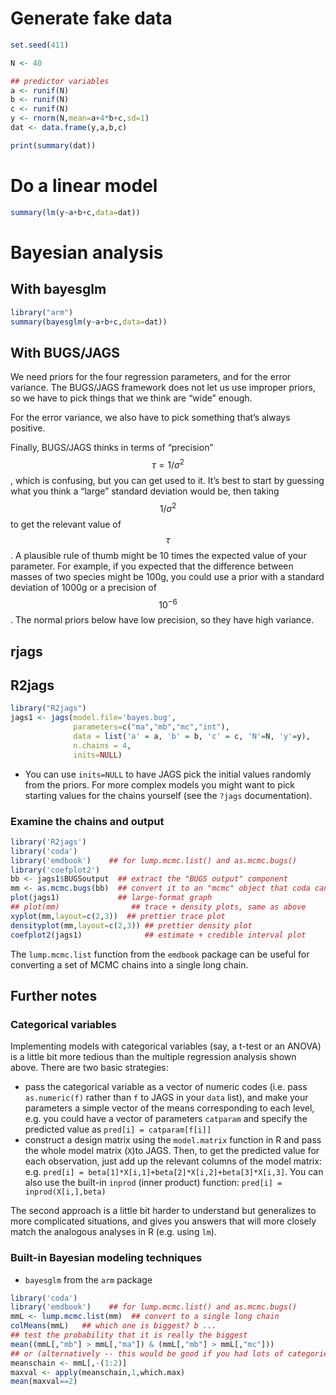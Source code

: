 # Generate fake data

``` r
set.seed(411)

N <- 40

## predictor variables
a <- runif(N)
b <- runif(N)
c <- runif(N)
y <- rnorm(N,mean=a+4*b+c,sd=1)
dat <- data.frame(y,a,b,c)

print(summary(dat))
```

# Do a linear model


``` r
summary(lm(y~a+b+c,data=dat))
```

# Bayesian analysis

## With bayesglm

``` r
library("arm")
summary(bayesglm(y~a+b+c,data=dat))
```

## With BUGS/JAGS

We need priors for the four regression parameters, and for the error variance.  The BUGS/JAGS framework does not let us use improper priors, so we have to pick things that we think are "wide" enough.

For the error variance, we also have to pick something that's always positive.

Finally, BUGS/JAGS thinks in terms of "precision" $$\tau=1/\sigma^2$$, which is confusing, but you can get used to it. It's best to start by guessing what you think a "large" standard deviation would be, then taking $$1/\sigma^2$$ to get the relevant value of $$\tau$$. A plausible rule of thumb might be 10 times the expected value of your parameter. For example, if you expected that the difference between masses of two species might be 100g, you could use a prior with a standard deviation of 1000g or a precision of $$10^{-6}$$. The normal priors below have low precision, so they have high variance.

## rjags

## R2jags

``` r
library("R2jags")
jags1 <- jags(model.file='bayes.bug',
              parameters=c("ma","mb","mc","int"),
              data = list('a' = a, 'b' = b, 'c' = c, 'N'=N, 'y'=y),
              n.chains = 4,
              inits=NULL)
```

* You can use `inits=NULL` to have JAGS pick the initial values randomly from the priors. For more complex models you might want to pick starting values for the chains yourself (see the `?jags` documentation).

### Examine the chains and output


``` r
library('R2jags')
library('coda')
library('emdbook')    ## for lump.mcmc.list() and as.mcmc.bugs()
library('coefplot2')
bb <- jags1$BUGSoutput  ## extract the "BUGS output" component
mm <- as.mcmc.bugs(bb)  ## convert it to an "mcmc" object that coda can handle
plot(jags1)             ## large-format graph
## plot(mm)                ## trace + density plots, same as above
xyplot(mm,layout=c(2,3))  ## prettier trace plot
densityplot(mm,layout=c(2,3)) ## prettier density plot
coefplot2(jags1)              ## estimate + credible interval plot
```

The `lump.mcmc.list` function from the `emdbook` package can be useful for converting a set of MCMC chains into a single long chain.

## Further notes

### Categorical variables

Implementing models with categorical variables (say, a t-test or an ANOVA) is a little bit more tedious than the multiple regression analysis shown above.  There are two basic strategies:

* pass the categorical variable as a vector of numeric codes (i.e. pass `as.numeric(f)` rather than `f` to JAGS in your `data` list), and make your parameters a simple vector of the means corresponding to each level, e.g. you could have a vector of parameters `catparam` and specify the predicted value as `pred[i] = catparam[f[i]]`
* construct a design matrix using the `model.matrix` function in R and pass the whole model matrix (`X`)to JAGS.  Then, to get the predicted value for each observation, just add up the relevant columns of the model matrix: e.g. `pred[i] = beta[1]*X[i,1]+beta[2]*X[i,2]+beta[3]*X[i,3]`.  You can also use the built-in `inprod` (inner product) function: `pred[i] = inprod(X[i,],beta)`

The second approach is a little bit harder to understand but generalizes to more complicated situations, and gives you answers that will more closely match the analogous analyses in R (e.g. using `lm`).

### Built-in Bayesian modeling techniques

* `bayesglm` from the `arm` package

``` r
library('coda')
library('emdbook')    ## for lump.mcmc.list() and as.mcmc.bugs()
mmL <- lump.mcmc.list(mm)  ## convert to a single long chain
colMeans(mmL)   ## which one is biggest? b ...
## test the probability that it is really the biggest
mean((mmL[,"mb"] > mmL[,"ma"]) & (mmL[,"mb"] > mmL[,"mc"]))
## or (alternatively -- this would be good if you had lots of categories)
meanschain <- mmL[,-(1:2)]
maxval <- apply(meanschain,1,which.max)
mean(maxval==2)
```
